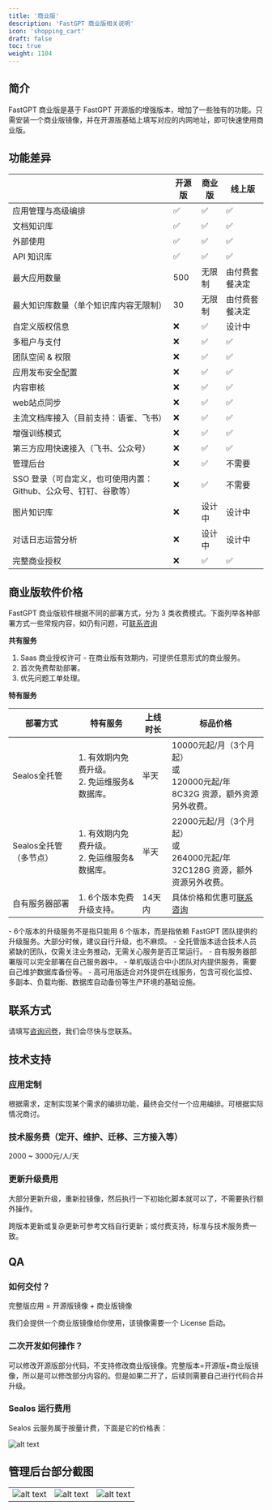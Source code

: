 ```yaml
---
title: '商业版'
description: 'FastGPT 商业版相关说明'
icon: 'shopping_cart'
draft: false
toc: true
weight: 1104
---
```



## 简介

FastGPT 商业版是基于 FastGPT 开源版的增强版本，增加了一些独有的功能。只需安装一个商业版镜像，并在开源版基础上填写对应的内网地址，即可快速使用商业版。

## 功能差异


| | 开源版 | 商业版 | 线上版 |
| ---- | ---- | ---- | ---- |
| 应用管理与高级编排 | ✅ | ✅ | ✅ |
| 文档知识库 | ✅ | ✅ | ✅ |
| 外部使用 | ✅ | ✅ | ✅ |
| API 知识库 | ✅ | ✅ | ✅ |
| 最大应用数量 | 500 | 无限制 | 由付费套餐决定 |
| 最大知识库数量（单个知识库内容无限制） | 30 | 无限制 | 由付费套餐决定 |
| 自定义版权信息 | ❌ | ✅ | 设计中 |
| 多租户与支付 | ❌ | ✅ | ✅ |
| 团队空间 & 权限 | ❌ | ✅ | ✅ |
| 应用发布安全配置 | ❌ | ✅ | ✅ |
| 内容审核 | ❌ | ✅ | ✅ |
| web站点同步 | ❌ | ✅ | ✅ |
| 主流文档库接入（目前支持：语雀、飞书） | ❌ | ✅ | ✅ |
| 增强训练模式 | ❌ | ✅ | ✅ |
| 第三方应用快速接入（飞书、公众号） | ❌ | ✅ | ✅ |
| 管理后台 | ❌ | ✅ | 不需要 |
| SSO 登录（可自定义，也可使用内置：Github、公众号、钉钉、谷歌等） | ❌ | ✅ | 不需要 |
| 图片知识库 | ❌ | 设计中 | 设计中 |
| 对话日志运营分析 | ❌ | 设计中 | 设计中 |
| 完整商业授权 | ❌ | ✅ | ✅ |


## 商业版软件价格

FastGPT 商业版软件根据不同的部署方式，分为 3 类收费模式。下面列举各种部署方式一些常规内容，如仍有问题，可[联系咨询](https://fael3z0zfze.feishu.cn/share/base/form/shrcnRxj3utrzjywsom96Px4sud)

**共有服务**

1. Saas 商业授权许可 - 在商业版有效期内，可提供任意形式的商业服务。
2. 首次免费帮助部署。
3. 优先问题工单处理。

**特有服务**


| 部署方式 | 特有服务 | 上线时长 | 标品价格 |
| ---- | ---- | ---- | ---- |
| Sealos全托管 |  1. 有效期内免费升级。<br />2. 免运维服务&数据库。 |  半天  | 10000元起/月（3个月起）<br />或<br />120000元起/年<br />8C32G 资源，额外资源另外收费。  |
| Sealos全托管（多节点） |  1. 有效期内免费升级。<br />2. 免运维服务&数据库。 |  半天  | 22000元起/月（3个月起）<br />或<br />264000元起/年<br />32C128G 资源，额外资源另外收费。  |
| 自有服务器部署 |  1. 6个版本免费升级支持。 | 14天内 | 具体价格和优惠可[联系咨询](https://fael3z0zfze.feishu.cn/share/base/form/shrcnRxj3utrzjywsom96Px4sud) |


<Alert icon="🤖" context="success">
- 6个版本的升级服务不是指只能用 6 个版本，而是指依赖 FastGPT 团队提供的升级服务。大部分时候，建议自行升级，也不麻烦。
- 全托管版本适合技术人员紧缺的团队，仅需关注业务推动，无需关心服务是否正常运行。
- 自有服务器部署版可以完全部署在自己服务器中。
- 单机版适合中小团队对内提供服务，需要自己维护数据库备份等。
- 高可用版适合对外提供在线服务，包含可视化监控、多副本、负载均衡、数据库自动备份等生产环境的基础设施。
</Alert>

## 联系方式

请填写[咨询问卷](https://fael3z0zfze.feishu.cn/share/base/form/shrcnRxj3utrzjywsom96Px4sud)，我们会尽快与您联系。


## 技术支持

### 应用定制

根据需求，定制实现某个需求的编排功能，最终会交付一个应用编排。可根据实际情况商讨。

### 技术服务费（定开、维护、迁移、三方接入等）

2000 ~ 3000元/人/天

### 更新升级费用

大部分更新升级，重新拉镜像，然后执行一下初始化脚本就可以了，不需要执行额外操作。

跨版本更新或复杂更新可参考文档自行更新；或付费支持，标准与技术服务费一致。


## QA

### 如何交付？

   完整版应用 = 开源版镜像 + 商业版镜像

   我们会提供一个商业版镜像给你使用，该镜像需要一个 License 启动。

### 二次开发如何操作？

   可以修改开源版部分代码，不支持修改商业版镜像。完整版本=开源版+商业版镜像，所以是可以修改部分内容的。但是如果二开了，后续则需要自己进行代码合并升级。

### Sealos 运行费用

Sealos 云服务属于按量计费，下面是它的价格表：

![alt text](/imgs/image-58.png)

## 管理后台部分截图

| | | |
| ---- | ---- | ---- |
| ![alt text](/imgs/image-55.png) | ![alt text](/imgs/image-56.png) | ![alt text](/imgs/image-57.png) |